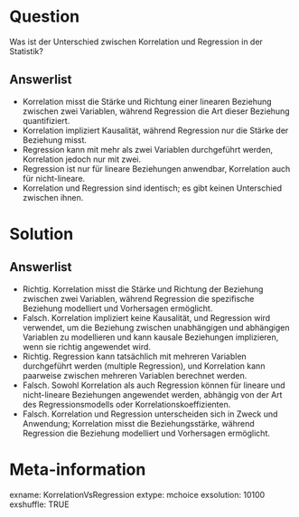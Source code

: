Question
========

Was ist der Unterschied zwischen Korrelation und Regression in der Statistik?

Answerlist
----------

* Korrelation misst die Stärke und Richtung einer linearen Beziehung zwischen zwei Variablen, während Regression die Art dieser Beziehung quantifiziert.
* Korrelation impliziert Kausalität, während Regression nur die Stärke der Beziehung misst.
* Regression kann mit mehr als zwei Variablen durchgeführt werden, Korrelation jedoch nur mit zwei.
* Regression ist nur für lineare Beziehungen anwendbar, Korrelation auch für nicht-lineare.
* Korrelation und Regression sind identisch; es gibt keinen Unterschied zwischen ihnen.

Solution
========

Answerlist
----------

* Richtig. Korrelation misst die Stärke und Richtung der Beziehung zwischen zwei Variablen, während Regression die spezifische Beziehung modelliert und Vorhersagen ermöglicht.
* Falsch. Korrelation impliziert keine Kausalität, und Regression wird verwendet, um die Beziehung zwischen unabhängigen und abhängigen Variablen zu modellieren und kann kausale Beziehungen implizieren, wenn sie richtig angewendet wird.
* Richtig. Regression kann tatsächlich mit mehreren Variablen durchgeführt werden (multiple Regression), und Korrelation kann paarweise zwischen mehreren Variablen berechnet werden.
* Falsch. Sowohl Korrelation als auch Regression können für lineare und nicht-lineare Beziehungen angewendet werden, abhängig von der Art des Regressionsmodells oder Korrelationskoeffizienten.
* Falsch. Korrelation und Regression unterscheiden sich in Zweck und Anwendung; Korrelation misst die Beziehungsstärke, während Regression die Beziehung modelliert und Vorhersagen ermöglicht.

Meta-information
================
exname: KorrelationVsRegression
extype: mchoice 
exsolution: 10100
exshuffle: TRUE
